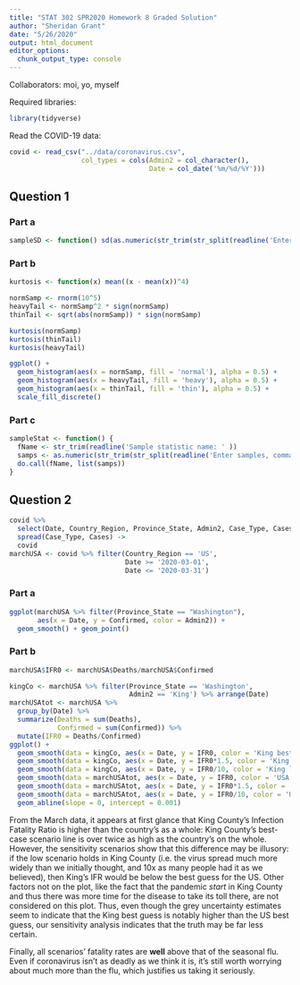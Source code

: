 ```yaml
---
title: "STAT 302 SPR2020 Homework 8 Graded Solution"
author: "Sheridan Grant"
date: "5/26/2020"
output: html_document
editor_options: 
  chunk_output_type: console
---
```

Collaborators: moi, yo, myself

Required libraries:
```r
library(tidyverse)
```

Read the COVID-19 data:
```r
covid <- read_csv("../data/coronavirus.csv",
                  col_types = cols(Admin2 = col_character(),
                                   Date = col_date('%m/%d/%Y')))
```

## Question 1

### Part a

```r
sampleSD <- function() sd(as.numeric(str_trim(str_split(readline('Enter samples, comma-separated: '), ',')[[1]])))
```

### Part b

```r
kurtosis <- function(x) mean((x - mean(x))^4)

normSamp <- rnorm(10^5)
heavyTail <- normSamp^2 * sign(normSamp)
thinTail <- sqrt(abs(normSamp)) * sign(normSamp)

kurtosis(normSamp)
kurtosis(thinTail)
kurtosis(heavyTail)
```

```r
ggplot() +
  geom_histogram(aes(x = normSamp, fill = 'normal'), alpha = 0.5) +
  geom_histogram(aes(x = heavyTail, fill = 'heavy'), alpha = 0.5) +
  geom_histogram(aes(x = thinTail, fill = 'thin'), alpha = 0.5) +
  scale_fill_discrete()
```

### Part c

```r
sampleStat <- function() {
  fName <- str_trim(readline('Sample statistic name: ' ))
  samps <- as.numeric(str_trim(str_split(readline('Enter samples, comma-separated: '), ',')[[1]]))
  do.call(fName, list(samps))
}
```


## Question 2

```r
covid %>%
  select(Date, Country_Region, Province_State, Admin2, Case_Type, Cases) %>%
  spread(Case_Type, Cases) ->
  covid
marchUSA <- covid %>% filter(Country_Region == 'US',
                             Date >= '2020-03-01',
                             Date <= '2020-03-31')
```


### Part a

```r
ggplot(marchUSA %>% filter(Province_State == "Washington"),
       aes(x = Date, y = Confirmed, color = Admin2)) +
  geom_smooth() + geom_point()
```

### Part b

```r
marchUSA$IFR0 <- marchUSA$Deaths/marchUSA$Confirmed
```

```r
kingCo <- marchUSA %>% filter(Province_State == 'Washington',
                              Admin2 == 'King') %>% arrange(Date)
marchUSAtot <- marchUSA %>% 
  group_by(Date) %>% 
  summarize(Deaths = sum(Deaths),
            Confirmed = sum(Confirmed)) %>%
  mutate(IFR0 = Deaths/Confirmed)
ggplot() +
  geom_smooth(data = kingCo, aes(x = Date, y = IFR0, color = 'King best guess')) +
  geom_smooth(data = kingCo, aes(x = Date, y = IFR0*1.5, color = 'King high')) +
  geom_smooth(data = kingCo, aes(x = Date, y = IFR0/10, color = 'King low')) +
  geom_smooth(data = marchUSAtot, aes(x = Date, y = IFR0, color = 'USA best guess')) +
  geom_smooth(data = marchUSAtot, aes(x = Date, y = IFR0*1.5, color = 'USA high')) +
  geom_smooth(data = marchUSAtot, aes(x = Date, y = IFR0/10, color = 'USA low')) +
  geom_abline(slope = 0, intercept = 0.001)
```

From the March data, it appears at first glance that King County's Infection Fatality Ratio is higher than the country's as a whole: King County's best-case scenario line is over twice as high as the country's on the whole. However, the sensitivity scenarios show that this difference may be illusory: if the low scenario holds in King County (i.e. the virus spread much more widely than we initially thought, and 10x as many people had it as we believed), then King's IFR would be below the best guess for the US. Other factors not on the plot, like the fact that the pandemic *start* in King County and thus there was more time for the disease to take its toll there, are not considered on this plot. Thus, even though the grey uncertainty estimates seem to indicate that the King best guess is notably higher than the US best guess, our sensitivity analysis indicates that the truth may be far less certain.

Finally, all scenarios' fatality rates are **well** above that of the seasonal flu. Even if coronavirus isn't as deadly as we think it is, it's still worth worrying about much more than the flu, which justifies us taking it seriously.